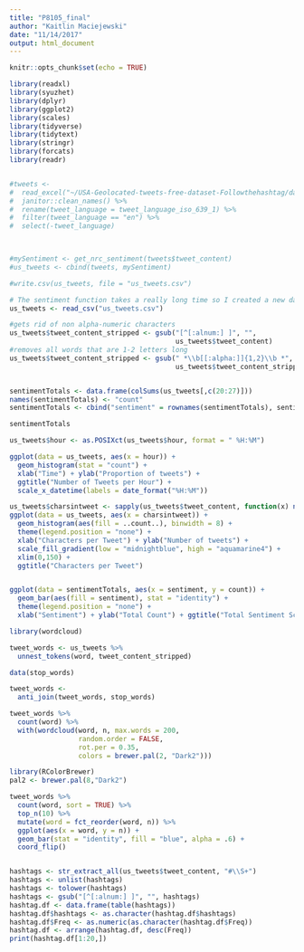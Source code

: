 ```yaml
---
title: "P8105_final"
author: "Kaitlin Maciejewski"
date: "11/14/2017"
output: html_document
---
```


```r
knitr::opts_chunk$set(echo = TRUE)
```

```r
library(readxl)
library(syuzhet)
library(dplyr)
library(ggplot2)
library(scales)
library(tidyverse)
library(tidytext)
library(stringr)
library(forcats)
library(readr)


#tweets <- 
#  read_excel("~/USA-Geolocated-tweets-free-dataset-Followthehashtag/dashboard_x_usa_x_filter_nativeretweets.xlsx", sheet = "Stream") %>%
#  janitor::clean_names() %>%
#  rename(tweet_language = tweet_language_iso_639_1) %>%
#  filter(tweet_language == "en") %>%
#  select(-tweet_language)
  


#mySentiment <- get_nrc_sentiment(tweets$tweet_content)
#us_tweets <- cbind(tweets, mySentiment)

#write.csv(us_tweets, file = "us_tweets.csv")

# The sentiment function takes a really long time so I created a new data file so you don't have to run it
us_tweets <- read_csv("us_tweets.csv") 

#gets rid of non alpha-numeric characters  
us_tweets$tweet_content_stripped <- gsub("[^[:alnum:] ]", "",
                                         us_tweets$tweet_content) 
#removes all words that are 1-2 letters long
us_tweets$tweet_content_stripped <- gsub(" *\\b[[:alpha:]]{1,2}\\b *", " ",
                                         us_tweets$tweet_content_stripped) 


sentimentTotals <- data.frame(colSums(us_tweets[,c(20:27)]))
names(sentimentTotals) <- "count"
sentimentTotals <- cbind("sentiment" = rownames(sentimentTotals), sentimentTotals)

sentimentTotals

us_tweets$hour <- as.POSIXct(us_tweets$hour, format = " %H:%M")

ggplot(data = us_tweets, aes(x = hour)) +
  geom_histogram(stat = "count") +
  xlab("Time") + ylab("Proportion of tweets") +
  ggtitle("Number of Tweets per Hour") +
  scale_x_datetime(labels = date_format("%H:%M"))

us_tweets$charsintweet <- sapply(us_tweets$tweet_content, function(x) nchar(x))
ggplot(data = us_tweets, aes(x = charsintweet)) +
  geom_histogram(aes(fill = ..count..), binwidth = 8) +
  theme(legend.position = "none") +
  xlab("Characters per Tweet") + ylab("Number of tweets") + 
  scale_fill_gradient(low = "midnightblue", high = "aquamarine4") + 
  xlim(0,150) + 
  ggtitle("Characters per Tweet")


ggplot(data = sentimentTotals, aes(x = sentiment, y = count)) +
  geom_bar(aes(fill = sentiment), stat = "identity") +
  theme(legend.position = "none") +
  xlab("Sentiment") + ylab("Total Count") + ggtitle("Total Sentiment Score for All Tweets in Sample")

library(wordcloud)

tweet_words <- us_tweets %>% 
  unnest_tokens(word, tweet_content_stripped)

data(stop_words)

tweet_words <-  
  anti_join(tweet_words, stop_words)

tweet_words %>%
  count(word) %>%
  with(wordcloud(word, n, max.words = 200, 
                 random.order = FALSE, 
                 rot.per = 0.35,  
                 colors = brewer.pal(2, "Dark2")))

library(RColorBrewer)
pal2 <- brewer.pal(8,"Dark2")

tweet_words %>% 
  count(word, sort = TRUE) %>% 
  top_n(10) %>% 
  mutate(word = fct_reorder(word, n)) %>% 
  ggplot(aes(x = word, y = n)) + 
  geom_bar(stat = "identity", fill = "blue", alpha = .6) + 
  coord_flip()


hashtags <- str_extract_all(us_tweets$tweet_content, "#\\S+")
hashtags <- unlist(hashtags)
hashtags <- tolower(hashtags)
hashtags <- gsub("[^[:alnum:] ]", "", hashtags)
hashtag.df <- data.frame(table(hashtags))
hashtag.df$hashtags <- as.character(hashtag.df$hashtags)
hashtag.df$Freq <- as.numeric(as.character(hashtag.df$Freq))
hashtag.df <- arrange(hashtag.df, desc(Freq))
print(hashtag.df[1:20,])

```

